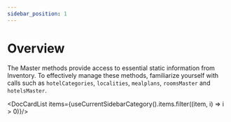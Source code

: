 ```yaml
---
sidebar_position: 1
---
```


# Overview

The Master methods provide access to essential static information from Inventory. 
To effectively manage these methods, familiarize yourself with calls such as `hotelCategories`, `localities`, `mealplans`, `roomsMaster` and `hotelsMaster`.


<DocCardList items={useCurrentSidebarCategory().items.filter((item, i) => i > 0)}/>